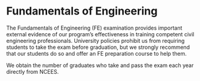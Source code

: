 # Fundamentals of Engineering {#sec-fe}

The Fundamentals of Engineering (FE) examination provides important external
evidence of our program's effectiveness in training competent civil engineering
professionals. University policies prohibit us from requiring students to take
the exam before graduation, but we strongly recommend that our students do so
and offer an FE preparation course to help them.

We obtain the number of graduates who take and pass the exam each year directly
from NCEES.
